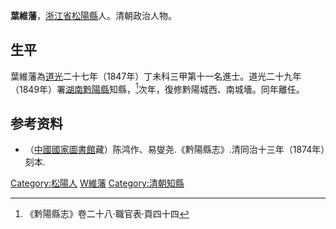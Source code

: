'''葉維藩'''，[[浙江省|浙江省]][[松陽縣|松陽縣]]人。清朝政治人物。

== 生平 ==
葉維藩為[[道光|道光]]二十七年（1847年）丁未科三甲第十一名進士。道光二十九年（1849年）署[[湖南|湖南]][[黔陽|黔陽縣]]知縣，<ref>《黔陽縣志》卷二十八·職官表·頁四十四</ref>次年，復修黔陽城西、南城墻。同年離任。

== 参考资料 ==
{{reflist}}

*（[[中國國家圖書館|中國國家圖書館]]藏）陈鸿作、易燮尧.《黔陽縣志》.清同治十三年（1874年）刻本.

{{道光二十七年丁未科殿試金榜}}

{{Authority control}}

{{DEFAULTSORT:Ye葉}}
[[Category:松陽人|Category:松陽人]]
[[Category:葉姓|W維藩]]
[[Category:清朝知縣|Category:清朝知縣]]


{{清朝人物小作品}}